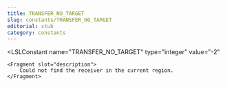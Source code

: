 ```yaml
---
title: TRANSFER_NO_TARGET
slug: constants/TRANSFER_NO_TARGET
editorial: stub
category: constants
---
```


<LSLConstant
	name="TRANSFER_NO_TARGET"
	type="integer"
	value="-2"
>
	<Fragment slot="description">
		Could not find the receiver in the current region.
	</Fragment>
</LSLConstant>
